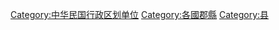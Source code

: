 [[Category:中华民国行政区划单位|Category:中华民国行政区划单位]]
[[Category:各國郡縣|Category:各國郡縣]]
[[Category:县|Category:县]]